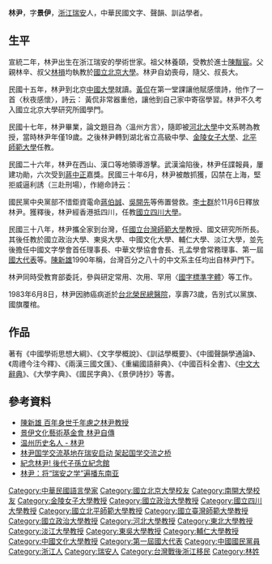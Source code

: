 {{Infobox_officeholder
| name = 林尹
| now = 語言學家
| period =
| sex = 男 
| relatives=[[林辛|林辛]]（父）<br>[[林損|林損]]（叔）
| Native place = [[浙江省_(中華民國)|浙江]][[瑞安|瑞安]]
| nationality = {{ROC}}
| date of birth = 1910年12月6日
| place of birth = {{QING|浙江省}}[[溫州府|溫州府]]
| date of death = {{death date and age|1983|6|8|1910|12|6}}
| place of death = {{ROC|臺北市}}[[北投區|北投區]][[臺北榮民總醫院|臺北榮民總醫院]]
| party = {{Kmt}}
| educate = 
* [[中國大學|中國大學]]中國文學系<br><span style="color: blue;">（1928年）</span>
* [[北京大學|北京大學]]中國文學系研究所<br><span style="color: blue;">（1930年）</span>

| past = 
* [[南開大學|南開大學]]教師<br>
* [[河北大學|河北大學]]中文系教授<br>
* 湖北省立高級中學文課主任<br>
* [[金陵女子大學|金陵女子大學]]教授<br>
* [[國立北平師範大學|國立北平師範大學]]教授、[[東北大學|東北大學]]教授<br>
* [[國立四川大學|國立四川大學]]教授<br>
* [[國立台灣師範大學|國立台灣師範大學]]教授<br>
* [[國立政治大學|國立政治大學]]教授<br>
* [[淡江大學|淡江大學]]教授<br>
* [[東吳大學|東吳大學]]教授<br>
* [[輔仁大學|輔仁大學]]教授<br>
* [[中國文化大學|中國文化大學]]教授
}}

'''林尹'''{{BD|1910年||1983年||}}，字'''景伊'''，[[浙江|浙江]][[瑞安|瑞安]]人，中華民國文字、聲韻、訓詁學者。

==生平==
宣統二年，林尹出生在浙江瑞安的學術世家。祖父林養頤，受教於進士[[陳黻宸|陳黻宸]]。父親林辛、叔父[[林損|林損]]均執教於[[國立北京大學|國立北京大學]]。林尹自幼喪母，隨父、叔長大。

民國十五年，林尹到北京[[中國大學|中國大學]]就讀。[[黃侃|黃侃]]在第一堂課讓他賦感懷詩，他作了一首〈秋夜感懷〉，詩云：
{{Quote|白露曖空月滿天，更深景物益淒然。悲秋蟋蟀鳴東壁，落葉梧桐逐逝川。大壑移舟唯有限，煦魚失水待誰憐。百年身世千年慮，幾度寒窗夜不眠。 }}
黃侃非常器重他，讓他到自己家中寄宿學習。林尹不久考入國立北京大學研究所國學門。

民國十七年，林尹畢業，論文題目為〈溫州方言〉，隨即被[[河北大學|河北大學]]中文系聘為教授，當時林尹年僅19歲。之後林尹轉到湖北省立高級中學、[[金陵女子大學|金陵女子大學]]、[[北平師範大學|北平師範大學]]任教。

民國二十六年，林尹在西山、漢口等地領導游擊。武漢淪陷後，林尹任諜報員，屢建功勛，六次受到[[蔣中正|蔣中正]]嘉獎。民國三十年6月，林尹被敵抓獲，囚禁在上海，堅拒威逼利誘（三赴刑場），作絕命詩云：

{{Quote|
此心同日月，此志擬冰雪。日月長光輝，冰雪終皎潔。昔思李郭功，今灑文山血。忠義分所安，慷慨成壯烈。翹首望天衢，悠悠恨無極。家國遭屯蹇，中原遍荊棘。生死寧足論   ，憂時心惻惻。但為後來者，無忘滅虜賊。
 }}

國民黨中央黨部不惜鉅資電命[[蔣伯誠|蔣伯誠]]、[[吳開先|吳開先]]等佈置營救。[[李士群|李士群]]於11月6日釋放林尹。獲釋後，林尹經香港抵四川，任教[[國立四川大學|國立四川大學]]。

民國三十八年，林尹攜全家到台灣，任[[國立台灣師範大學|國立台灣師範大學]]教授、國文研究所所長。其後任教於國立政治大學、東吳大學、中國文化大學、輔仁大學、淡江大學，並先後擔任中國文字學會首任理事長、中華文學協會會長、孔孟學會常務理事、第一屆[[國大代表|國大代表]]等。[[陳新雄|陳新雄]]1990年稱，台灣百分之八十的中文系主任均出自林尹門下。

林尹同時受教育部委託，參與研定常用、次用、罕用〈[[國字標準字體|國字標準字體]]〉等工作。

1983年6月8日，林尹因肺癌病逝於[[台北榮民總醫院|台北榮民總醫院]]，享壽73歲，告別式以黨旗、國旗覆棺。

==作品==
著有《中國學術思想大綱》、《文字學概說》、《訓詁學概要》、《中國聲韻學通論》、《周禮今注今釋》、《兩漢三國文匯》、《重編國語辭典》、《中國百科全書》、《[[中文大辭典|中文大辭典]]》、《大學字典》、《國民字典》、《景伊詩抄》等書。

==參考資料==
*[http://www.cuhk.edu.hk/ics/clrc/crcl_8/chen_hsin_hsiung.pdf  陳新雄 百年身世千年慮之林尹教授] {{Wayback|url=http://www.cuhk.edu.hk/ics/clrc/crcl_8/chen_hsin_hsiung.pdf |date=20161011185615 }}
*[http://www.jingyilin.org/linyin/biography.php 景伊文化藝術基金會 林尹自傳] {{Wayback|url=http://www.jingyilin.org/linyin/biography.php |date=20160120142021 }}
*[https://web.archive.org/web/20110406022832/http://www.wenzhou.gov.cn/art/2010/11/29/art_9835_152593.html  温州历史名人 - 林尹]
*[https://web.archive.org/web/20160807031704/http://www.ruian.gov.cn/jrra/bmdt/258269.shtml 林尹国学交流基地在瑞安启动 架起国学交流之桥]  
*[http://news.cts.com.tw/cts/life/201410/201410241524726.html#.V6C-8pN96Rs  紀念林尹! 後代子孫立紀念館] {{Wayback|url=http://news.cts.com.tw/cts/life/201410/201410241524726.html#.V6C-8pN96Rs |date=20160808101123 }}
*[http://www.66ruian.com/system/2014/09/17/011779738.shtml  林尹：将“瑞安之学”遍播东南亚] {{Wayback|url=http://www.66ruian.com/system/2014/09/17/011779738.shtml |date=20200811160758 }}


[[Category:中華民國語言學家|Category:中華民國語言學家]]
[[Category:國立北京大學校友|Category:國立北京大學校友]]
[[Category:南開大學校友|Category:南開大學校友]]
[[Category:金陵女子大學教授|Category:金陵女子大學教授]]
[[Category:國立政治大學教授|Category:國立政治大學教授]]
[[Category:國立四川大學教授|Category:國立四川大學教授]]
[[Category:國立北平師範大學教授|Category:國立北平師範大學教授]]
[[Category:國立臺灣師範大學教授|Category:國立臺灣師範大學教授]]
[[Category:國立政治大學教授|Category:國立政治大學教授]]
[[Category:河北大學教授|Category:河北大學教授]]
[[Category:東北大學教授|Category:東北大學教授]]
[[Category:淡江大學教授|Category:淡江大學教授]]
[[Category:東吳大學教授|Category:東吳大學教授]]
[[Category:輔仁大學教授|Category:輔仁大學教授]]
[[Category:中國文化大學教授|Category:中國文化大學教授]]
[[Category:第一屆國大代表|Category:第一屆國大代表]]
[[Category:中國國民黨員|Category:中國國民黨員]]
[[Category:浙江人|Category:浙江人]]
[[Category:瑞安人|Category:瑞安人]]
[[Category:台灣戰後浙江移民|Category:台灣戰後浙江移民]]
[[Category:林姓|Category:林姓]]